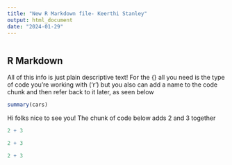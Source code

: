 ```yaml
---
title: "New R Markdown file- Keerthi Stanley"
output: html_document
date: "2024-01-29"
---
```


```r

```

## R Markdown

All of this info is just plain descriptive text! For the {} all you need is the type of code you're working with ('r') but you also can add a name to the code chunk and then refer back to it later, as seen below

```r
summary(cars)
```

Hi folks nice to see you!
The chunk of code below adds 2 and 3 together
```r
2 + 3
```


```r
2 + 3
```


```r
2 + 3
```

